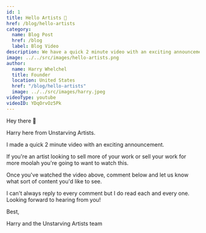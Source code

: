 ```yaml
---
id: 1
title: Hello Artists 👋
href: /blog/hello-artists
category:
  name: Blog Post
  href: /blog
  label: Blog Video
description: We have a quick 2 minute video with an exciting announcement. If you're an artist, you're going to want to watch this.
image: ../../src/images/hello-artists.png
author:
  name: Harry Whelchel
  title: Founder
  location: United States
  href: "/blog/hello-artists"
  image: ../../src/images/harry.jpeg
videoType: youtube
videoID: YDqOrvOz5Pk
---
```


Hey there 👋

Harry here from Unstarving Artists.

I made a quick 2 minute video with an exciting announcement.

If you're an artist looking to sell more of your work or sell your work for more moolah you're going to want to watch this.

Once you've watched the video above, comment below and let us know what sort of content you'd like to see.

I can't always reply to every comment but I do read each and every one. Looking forward to hearing from you!

Best,

Harry and the Unstarving Artists team
